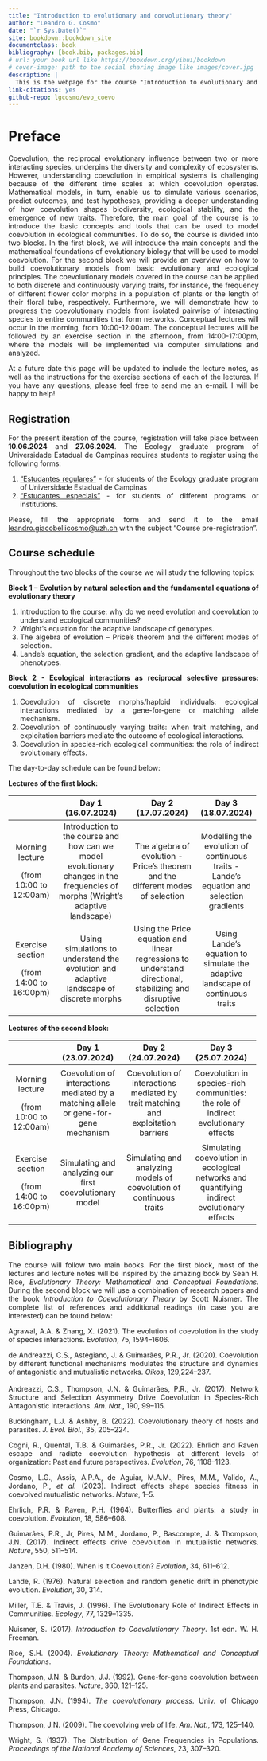 ```yaml
---
title: "Introduction to evolutionary and coevolutionary theory"
author: "Leandro G. Cosmo"
date: "`r Sys.Date()`"
site: bookdown::bookdown_site
documentclass: book
bibliography: [book.bib, packages.bib]
# url: your book url like https://bookdown.org/yihui/bookdown
# cover-image: path to the social sharing image like images/cover.jpg
description: |
  This is the webpage for the course "Introduction to evolutionary and coevolutionary theory". Here you will find the course schedule, as well as all of the lecture notes.
link-citations: yes
github-repo: lgcosmo/evo_coevo
---
```


```{=html}
<style>
body {
text-align: justify}
</style>
```
# Preface

Coevolution, the reciprocal evolutionary influence between two or more interacting species, underpins the diversity and complexity of ecosystems. However, understanding coevolution in empirical systems is challenging because of the different time scales at which coevolution operates. Mathematical models, in turn, enable us to simulate various scenarios, predict outcomes, and test hypotheses, providing a deeper understanding of how coevolution shapes biodiversity, ecological stability, and the emergence of new traits. Therefore, the main goal of the course is to introduce the basic concepts and tools that can be used to model coevolution in ecological communities. To do so, the course is divided into two blocks. In the first block, we will introduce the main concepts and the mathematical foundations of evolutionary biology that will be used to model coevolution. For the second block we will provide an overview on how to build coevolutionary models from basic evolutionary and ecological principles. The coevolutionary models covered in the course can be applied to both discrete and continuously varying traits, for instance, the frequency of different flower color morphs in a population of plants or the length of their floral tube, respectively. Furthermore, we will demonstrate how to progress the coevolutionary models from isolated pairwise of interacting species to entire communities that form networks. Conceptual lectures will occur in the morning, from 10:00-12:00am. The conceptual lectures will be followed by an exercise section in the afternoon, from 14:00-17:00pm, where the models will be implemented via computer simulations and analyzed.

At a future date this page will be updated to include the lecture notes, as well as the instructions for the exercise sections of each of the lectures. If you have any questions, please feel free to send me an e-mail. I will be happy to help!

## Registration

For the present iteration of the course, registration will take place between **10.06.2024** and **27.06.2024**. The Ecology graduate program of Universidade Estadual de Campinas requires students to register using the following forms:

1)  ["Estudantes regulares"](https://drive.google.com/file/d/1fRILwlcdKFloCCqvmGSjI9ucSElKDnaJ/view) - for students of the Ecology graduate program of Universidade Estadual de Campinas
2)  ["Estudantes especiais"](https://www.dac.unicamp.br/sistemas/formularios/inscricao_disciplinas_eventuais_pos_aut.php) - for students of different programs or institutions.

Please, fill the appropriate form and send it to the email [leandro.giacobellicosmo\@uzh.ch](mailto:leandro.giacobellicosmo@uzh.ch){.email} with the subject "Course pre-registration".

## Course schedule

Throughout the two blocks of the course we will study the following topics:

**Block 1 -- Evolution by natural selection and the fundamental equations of evolutionary theory**

1)  Introduction to the course: why do we need evolution and coevolution to understand ecological communities?
2)  Wright's equation for the adaptive landscape of genotypes.
3)  The algebra of evolution -- Price's theorem and the different modes of selection.
4)  Lande's equation, the selection gradient, and the adaptive landscape of phenotypes.

**Block 2 - Ecological interactions as reciprocal selective pressures: coevolution in ecological communities**

1)  Coevolution of discrete morphs/haploid individuals: ecological interactions mediated by a gene-for-gene or matching allele mechanism.
2)  Coevolution of continuously varying traits: when trait matching, and exploitation barriers mediate the outcome of ecological interactions.
3)  Coevolution in species-rich ecological communities: the role of indirect evolutionary effects.

The day-to-day schedule can be found below:

**Lectures of the first block:**

+-------------------------+---------------------------------------------------------------------------------------------------------------------------------+-----------------------------------------------------------------------------------------------------------------+-----------------------------------------------------------------------------------------+
|                         | Day 1 (16.07.2024)                                                                                                              | Day 2 (17.07.2024)                                                                                              | Day 3 (18.07.2024)                                                                      |
+:=======================:+:===============================================================================================================================:+:===============================================================================================================:+:=======================================================================================:+
| Morning lecture         | Introduction to the course and how can we model evolutionary changes in the frequencies of morphs (Wright's adaptive landscape) | The algebra of evolution - Price's theorem and the different modes of selection                                 | Modelling the evolution of continuous traits - Lande's equation and selection gradients |
|                         |                                                                                                                                 |                                                                                                                 |                                                                                         |
| (from 10:00 to 12:00am) |                                                                                                                                 |                                                                                                                 |                                                                                         |
+-------------------------+---------------------------------------------------------------------------------------------------------------------------------+-----------------------------------------------------------------------------------------------------------------+-----------------------------------------------------------------------------------------+
| Exercise section        | Using simulations to understand the evolution and adaptive landscape of discrete morphs                                         | Using the Price equation and linear regressions to understand directional, stabilizing and disruptive selection | Using Lande's equation to simulate the adaptive landscape of continuous traits          |
|                         |                                                                                                                                 |                                                                                                                 |                                                                                         |
| (from 14:00 to 16:00pm) |                                                                                                                                 |                                                                                                                 |                                                                                         |
+-------------------------+---------------------------------------------------------------------------------------------------------------------------------+-----------------------------------------------------------------------------------------------------------------+-----------------------------------------------------------------------------------------+

**Lectures of the second block:**

+-------------------------+--------------------------------------------------------------------------------------+----------------------------------------------------------------------------------+---------------------------------------------------------------------------------------------+
|                         | Day 1 (23.07.2024)                                                                   | Day 2 (24.07.2024)                                                               | Day 3 (25.07.2024)                                                                          |
+:=======================:+:====================================================================================:+:================================================================================:+:===========================================================================================:+
| Morning lecture         | Coevolution of interactions mediated by a matching allele or gene-for-gene mechanism | Coevolution of interactions mediated by trait matching and exploitation barriers | Coevolution in species-rich communities: the role of indirect evolutionary effects          |
|                         |                                                                                      |                                                                                  |                                                                                             |
| (from 10:00 to 12:00am) |                                                                                      |                                                                                  |                                                                                             |
+-------------------------+--------------------------------------------------------------------------------------+----------------------------------------------------------------------------------+---------------------------------------------------------------------------------------------+
| Exercise section        | Simulating and analyzing our first coevolutionary model                              | Simulating and analyzing models of coevolution of continuous traits              | Simulating coevolution in ecological networks and quantifying indirect evolutionary effects |
|                         |                                                                                      |                                                                                  |                                                                                             |
| (from 14:00 to 16:00pm) |                                                                                      |                                                                                  |                                                                                             |
+-------------------------+--------------------------------------------------------------------------------------+----------------------------------------------------------------------------------+---------------------------------------------------------------------------------------------+

## Bibliography

The course will follow two main books. For the first block, most of the lectures and lecture notes will be inspired by the amazing book by Sean H. Rice, *Evolutionary Theory: Mathematical and Conceptual Foundations*. During the second block we will use a combination of research papers and the book *Introduction to Coevolutionary Theory* by Scott Nuismer. The complete list of references and additional readings (in case you are interested) can be found below:

Agrawal, A.A. & Zhang, X. (2021). The evolution of coevolution in the study of species interactions. *Evolution*, 75, 1594--1606.

de Andreazzi, C.S., Astegiano, J. & Guimarães, P.R., Jr. (2020). Coevolution by different functional mechanisms modulates the structure and dynamics of antagonistic and mutualistic networks. *Oikos*, 129,224--237.\
\
Andreazzi, C.S., Thompson, J.N. & Guimarães, P.R., Jr. (2017). Network Structure and Selection Asymmetry Drive Coevolution in Species-Rich Antagonistic Interactions. *Am. Nat.*, 190, 99--115.

Buckingham, L.J. & Ashby, B. (2022). Coevolutionary theory of hosts and parasites. *J. Evol. Biol.*, 35, 205--224.

Cogni, R., Quental, T.B. & Guimarães, P.R., Jr. (2022). Ehrlich and Raven escape and radiate coevolution hypothesis at different levels of organization: Past and future perspectives. *Evolution*, 76, 1108--1123.

Cosmo, L.G., Assis, A.P.A., de Aguiar, M.A.M., Pires, M.M., Valido, A., Jordano, P., *et al.* (2023). Indirect effects shape species fitness in coevolved mutualistic networks. *Nature*, 1--5.

Ehrlich, P.R. & Raven, P.H. (1964). Butterflies and plants: a study in coevolution. *Evolution*, 18, 586--608.

Guimarães, P.R., Jr, Pires, M.M., Jordano, P., Bascompte, J. & Thompson, J.N. (2017). Indirect effects drive coevolution in mutualistic networks. *Nature*, 550, 511--514.

Janzen, D.H. (1980). When is it Coevolution? *Evolution*, 34, 611--612.

Lande, R. (1976). Natural selection and random genetic drift in phenotypic evolution. *Evolution*, 30, 314.

Miller, T.E. & Travis, J. (1996). The Evolutionary Role of Indirect Effects in Communities. *Ecology*, 77, 1329--1335.

Nuismer, S. (2017). *Introduction to Coevolutionary Theory*. 1st edn. W. H. Freeman.

Rice, S.H. (2004). *Evolutionary Theory: Mathematical and Conceptual Foundations*.

Thompson, J.N. & Burdon, J.J. (1992). Gene-for-gene coevolution between plants and parasites. *Nature*, 360, 121--125.

Thompson, J.N. (1994). *The coevolutionary process*. Univ. of Chicago Press, Chicago.

Thompson, J.N. (2009). The coevolving web of life. *Am. Nat.*, 173, 125--140.

Wright, S. (1937). The Distribution of Gene Frequencies in Populations. *Proceedings of the National Academy of Sciences*, 23, 307--320.

<!--chapter:end:index.Rmd-->

